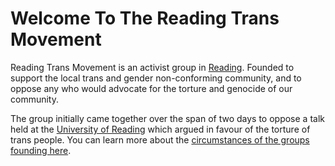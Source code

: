 
# Welcome To The Reading Trans Movement

Reading Trans Movement is an activist group in [Reading][rdg]. Founded to
support the local trans and gender non-conforming community, and to oppose any
who would advocate for the torture and genocide of our community.

The group initially came together over the span of two days to oppose a talk
held at the [University of Reading][uor] which argued in favour of the torture
of trans people. You can learn more about the [circumstances of the groups
founding here][founding].

<Figure
  src="/images/banner.jpg"
  width={1920}
  height={490}
  alt="Protestors gathered at the first Reading Trans Movement campaign"
/>

[rdg]: https://en.wikipedia.org/wiki/Reading,_Berkshire
[uor]: https://www.reading.ac.uk/
[founding]: /campaigns/sogi-protest/
